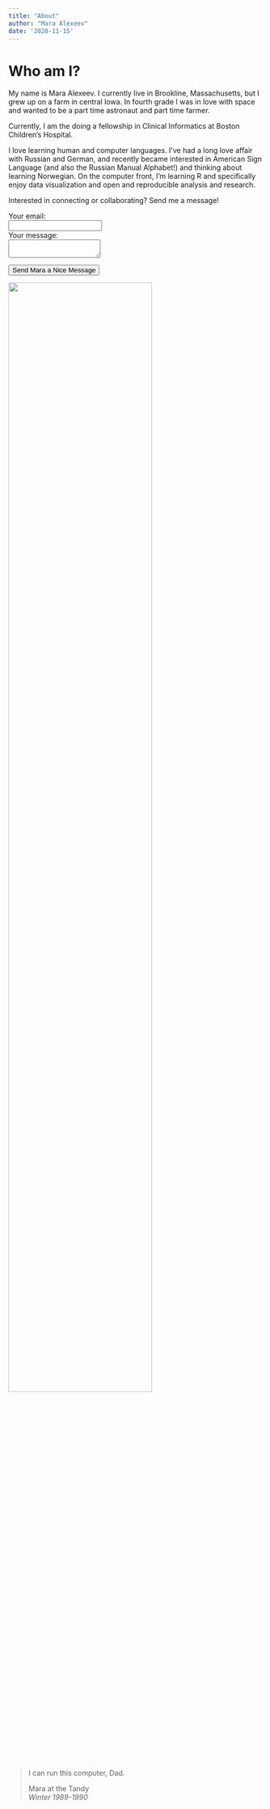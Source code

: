 ```yaml
---
title: "About"
author: "Mara Alexeev"
date: '2020-11-15'
---
```


# Who am I?

My name is Mara Alexeev. I currently live in Brookline, Massachusetts, but I grew up on a farm in central Iowa. In fourth grade I was in love with space and wanted to be a part time astronaut and part time farmer.

Currently, I am the doing a fellowship in Clinical Informatics at Boston Children's Hospital. 

I love learning human and computer languages. I’ve had a long love affair with Russian and German, and recently became interested in American Sign Language (and also the Russian Manual Alphabet!) and thinking about learning Norwegian. On the computer front, I’m learning R and specifically enjoy data visualization and open and reproducible analysis and research.

Interested in connecting or collaborating? Send me a message!

<form
  action="https://formspree.io/f/meqpvabl"
  method="POST"
>
  <label>
    Your email:
    <br>
    <input type="text" name="_replyto">
  </label>
  <br>
  <label>
    Your message:
    <br>
    <textarea name="message"></textarea>
  </label>

  <button type="submit">Send Mara a Nice Message</button>
</form>

![](/./about_files/MaraAtTheTandy.jpg){width=75% height=75%}

>I can run this computer, Dad.
>
>Mara at the Tandy  
>*Winter 1989-1990*